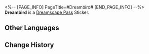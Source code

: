 <%-- [PAGE_INFO]
PageTitle=#Dreambird#
[END_PAGE_INFO] --%>
{{Stub|Location information}}
{{Item Infobox
|id          = 223306
|image       = Dreamscape Pass Sticker Dreambird.png{{subst:void|<!--$UPLOAD:<<SpriteOutput/TravelBrochure/StickFigures/223306.png>-<Dreamscape Pass Sticker Dreambird.png>-<Item Icons>>-->}}
|type        = Dreamscape Pass Sticker
|type2       = A Mirage of Shooting Stars Stickers
|invCategory = 
|rarity      = 4
|effect      = 
|description = Digital stickers that can be used to decorate the pages of the Dreamtour Handbook. They come in many different styles.
|source1     = [[Use Dream's Eye to connect the inconceivable path]]
}}
{{Description|Birds. One might wonder: Why are there so many birds everywhere?}}
'''Dreambird''' is a [[Dreamscape Pass]] Sticker.

==Other Languages==
{{Other Languages
|en   = Dreambird
|zhs  = 筑梦鸟
|zht  = 築夢鳥
|ja   = ドリームメイクバード
|ko   = 드림 버드
|es   = Avesueño
|fr   = Oiseau des rêves
|ru   = Грёзопташка
|th   = นกสร้างฝัน
|vi   = Chim Xây Mộng
|de   = Traumwerker-Vogel
|id   = Burung Pembangun Mimpi
|pt   = Pássaronírico
}}

==Change History==
{{Change History|2.0}}